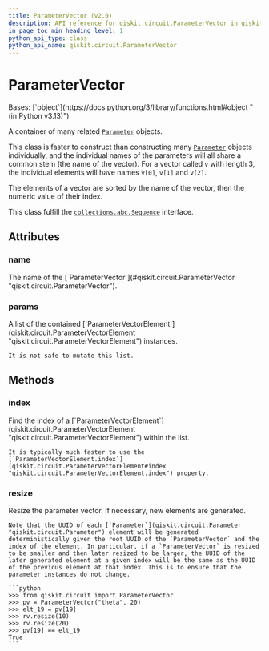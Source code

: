 ```yaml
---
title: ParameterVector (v2.0)
description: API reference for qiskit.circuit.ParameterVector in qiskit v2.0
in_page_toc_min_heading_level: 1
python_api_type: class
python_api_name: qiskit.circuit.ParameterVector
---
```


# ParameterVector

<Class id="qiskit.circuit.ParameterVector" isDedicatedPage={true} github="https://github.com/Qiskit/qiskit/tree/stable/2.0/qiskit/circuit/parametervector.py#L55-L140" signature="qiskit.circuit.ParameterVector(name, length=0)" modifiers="class">
  Bases: [`object`](https://docs.python.org/3/library/functions.html#object "(in Python v3.13)")

  A container of many related [`Parameter`](qiskit.circuit.Parameter "qiskit.circuit.Parameter") objects.

  This class is faster to construct than constructing many [`Parameter`](qiskit.circuit.Parameter "qiskit.circuit.Parameter") objects individually, and the individual names of the parameters will all share a common stem (the name of the vector). For a vector called `v` with length 3, the individual elements will have names `v[0]`, `v[1]` and `v[2]`.

  The elements of a vector are sorted by the name of the vector, then the numeric value of their index.

  This class fulfill the [`collections.abc.Sequence`](https://docs.python.org/3/library/collections.abc.html#collections.abc.Sequence "(in Python v3.13)") interface.

  ## Attributes

  ### name

  <Attribute id="qiskit.circuit.ParameterVector.name">
    The name of the [`ParameterVector`](#qiskit.circuit.ParameterVector "qiskit.circuit.ParameterVector").
  </Attribute>

  ### params

  <Attribute id="qiskit.circuit.ParameterVector.params">
    A list of the contained [`ParameterVectorElement`](qiskit.circuit.ParameterVectorElement "qiskit.circuit.ParameterVectorElement") instances.

    It is not safe to mutate this list.
  </Attribute>

  ## Methods

  ### index

  <Function id="qiskit.circuit.ParameterVector.index" github="https://github.com/Qiskit/qiskit/tree/stable/2.0/qiskit/circuit/parametervector.py#L91-L95" signature="index(value)">
    Find the index of a [`ParameterVectorElement`](qiskit.circuit.ParameterVectorElement "qiskit.circuit.ParameterVectorElement") within the list.

    It is typically much faster to use the [`ParameterVectorElement.index`](qiskit.circuit.ParameterVectorElement#index "qiskit.circuit.ParameterVectorElement.index") property.
  </Function>

  ### resize

  <Function id="qiskit.circuit.ParameterVector.resize" github="https://github.com/Qiskit/qiskit/tree/stable/2.0/qiskit/circuit/parametervector.py#L112-L140" signature="resize(length)">
    Resize the parameter vector. If necessary, new elements are generated.

    Note that the UUID of each [`Parameter`](qiskit.circuit.Parameter "qiskit.circuit.Parameter") element will be generated deterministically given the root UUID of the `ParameterVector` and the index of the element. In particular, if a `ParameterVector` is resized to be smaller and then later resized to be larger, the UUID of the later generated element at a given index will be the same as the UUID of the previous element at that index. This is to ensure that the parameter instances do not change.

    ```python
    >>> from qiskit.circuit import ParameterVector
    >>> pv = ParameterVector("theta", 20)
    >>> elt_19 = pv[19]
    >>> rv.resize(10)
    >>> rv.resize(20)
    >>> pv[19] == elt_19
    True
    ```
  </Function>
</Class>

